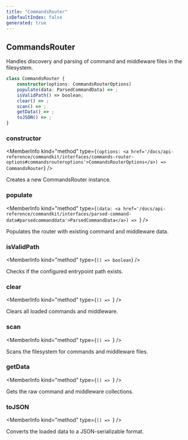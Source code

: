 ```yaml
---
title: "CommandsRouter"
isDefaultIndex: false
generated: true
---
```



<!-- This file was generated from the CommandKit source. Do not modify. Instead, re-run the "docgen" script -->


## CommandsRouter

<GenerationInfo sourceFile="packages/commandkit/src/app/router/CommandsRouter.ts" sourceLine="81" packageName="commandkit" />

Handles discovery and parsing of command and middleware files in the filesystem.

```ts title="Signature"
class CommandsRouter {
    constructor(options: CommandsRouterOptions)
    populate(data: ParsedCommandData) => ;
    isValidPath() => boolean;
    clear() => ;
    scan() => ;
    getData() => ;
    toJSON() => ;
}
```

<div className="members-wrapper">

### constructor

<MemberInfo kind="method" type={`(options: <a href='/docs/api-reference/commandkit/interfaces/commands-router-options#commandsrouteroptions'>CommandsRouterOptions</a>) => CommandsRouter`}   />

Creates a new CommandsRouter instance.
### populate

<MemberInfo kind="method" type={`(data: <a href='/docs/api-reference/commandkit/interfaces/parsed-command-data#parsedcommanddata'>ParsedCommandData</a>) => `}   />

Populates the router with existing command and middleware data.
### isValidPath

<MemberInfo kind="method" type={`() => boolean`}   />

Checks if the configured entrypoint path exists.
### clear

<MemberInfo kind="method" type={`() => `}   />

Clears all loaded commands and middleware.
### scan

<MemberInfo kind="method" type={`() => `}   />

Scans the filesystem for commands and middleware files.
### getData

<MemberInfo kind="method" type={`() => `}   />

Gets the raw command and middleware collections.
### toJSON

<MemberInfo kind="method" type={`() => `}   />

Converts the loaded data to a JSON-serializable format.


</div>
